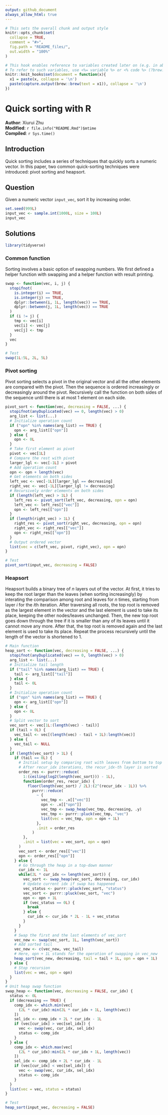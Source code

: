 ```yaml
---
output: github_document
always_allow_html: true
---
```


```r
# This sets the overall chunk and output style
knitr::opts_chunk$set(
  collapse = TRUE,
  comment = "#>",
  fig.path = "README_files/",
  out.width = "100%"
)

# This hook enables reference to variables created later on (e.g. in abstract)
# To refer to such variables, use <%= variable %> or <% code %> (?brew::brew)
knitr::knit_hooks$set(document = function(x){
  x1 = paste(x, collapse = '\n')
  paste(capture.output(brew::brew(text = x1)), collapse = '\n')
})
```

# Quick sorting with R

**Author**: Xiurui Zhu<br />
**Modified**: `r file.info("README.Rmd")$mtime`<br />
**Compiled**: `r Sys.time()`

## Introduction

Quick sorting includes a series of techniques that quickly sorts a numeric vector. In this paper, two common quick-sorting techniques were introduced: pivot sorting and heapsort.

## Question

Given a numeric vector `input_vec`, sort it by increasing order.

```r
set.seed(999L)
input_vec <- sample.int(1000L, size = 100L)
input_vec
```

## Solutions

```r
library(tidyverse)
```

### Common function

Sorting involves a basic option of swapping numbers. We first defined a helper function with swapping and a helper function with result printing.

```r
swap <- function(vec, i, j) {
  stopifnot(
    is.integer(i) == TRUE,
    is.integer(j) == TRUE,
    dplyr::between(i, 1L, length(vec)) == TRUE,
    dplyr::between(j, 1L, length(vec)) == TRUE
  )
  if (i != j) {
    tmp <- vec[i]
    vec[i] <- vec[j]
    vec[j] <- tmp
  }
  vec
}

# Test
swap(1L:5L, 2L, 5L)
```

### Pivot sorting

Pivot sorting selects a pivot in the original vector and all the other elements are compared with the pivot. Then the sequence is ordered increasingly or decreasingly around the pivot. Recursively call the function on both sides of the sequence until there is at most 1 element on each side.

```r
pivot_sort <- function(vec, decreasing = FALSE, ...) {
  stopifnot(anyDuplicated(vec) == 0, length(vec) > 0)
  arg_list <- list(...)
  # Initialize operation count
  if ("opn" %in% names(arg_list) == TRUE) {
    opn <- arg_list[["opn"]]
  } else {
    opn <- 0L
  }
  # Take first element as pivot
  pivot <- vec[1L]
  # Compare the rest with pivot
  larger_lgl <- vec[-1L] > pivot
  # Add operation count
  opn <- opn + length(vec)
  # Get elements on both sides
  left_vec <- vec[-1L][larger_lgl == decreasing]
  right_vec <- vec[-1L][larger_lgl != decreasing]
  # Recursively order elements on both sides
  if (length(left_vec) > 1L) {
    left_res <- pivot_sort(left_vec, decreasing, opn = opn)
    left_vec <- left_res[["vec"]]
    opn <- left_res[["opn"]]
  }
  if (length(right_vec) > 1L) {
    right_res <- pivot_sort(right_vec, decreasing, opn = opn)
    right_vec <- right_res[["vec"]]
    opn <- right_res[["opn"]]
  }
  # Output ordered vector
  list(vec = c(left_vec, pivot, right_vec), opn = opn)
}

# Test
pivot_sort(input_vec, decreasing = FALSE)
```

### Heapsort

Heapsort builds a binary tree of *n* layers out of the vector. At first, it tries to keep the root larger than the leaves (when sorting increasingly) by interating the comparison among root and leaves for *n* times, starting from layer *i* for the *i*th iteration. After traversing all roots, the top root is removed as the largest element in the vector and the last element is used to take its place, keeping the other nodes/leaves unchanged. Then, the new top root goes down through the tree if it is smaller than any of its leaves until it cannot move any more. After that, the top root is removed again and the last element is used to take its place. Repeat the process recursively until the length of the vector is shortened to 1.

```r
# Main function
heap_sort <- function(vec, decreasing = FALSE, ...) {
  stopifnot(anyDuplicated(vec) == 0, length(vec) > 0)
  arg_list <- list(...)
  # Initialize tail length
  if ("tail" %in% names(arg_list) == TRUE) {
    tail <- arg_list[["tail"]]
  } else {
    tail <- 0L
  }
  # Initialize operation count
  if ("opn" %in% names(arg_list) == TRUE) {
    opn <- arg_list[["opn"]]
  } else {
    opn <- 0L
  }
  # Split vector to sort
  vec_sort <- vec[1L:(length(vec) - tail)]
  if (tail > 0L) {
    vec_tail <- vec[(length(vec) - tail + 1L):length(vec)]
  } else {
    vec_tail <- NULL
  }
  if (length(vec_sort) > 1L) {
    if (tail == 0L) {
      # Initial setup by comparing root with leaves from bottom to top
      # After recur_idx iterations, the recur_idx-th layer is sorted
      order_res <- purrr::reduce(
        1:(ceiling(log2(length(vec_sort))) - 1L),
        function(order_res, recur_idx) {
          floor(length(vec_sort) / 2L):(2^(recur_idx - 1L)) %>%
            purrr::reduce(
              ~ {
                vec_tmp <- .x[["vec"]]
                opn <- .x[["opn"]]
                vec_tmp <- swap_heap(vec_tmp, decreasing, .y)
                vec_tmp <- purrr::pluck(vec_tmp, "vec")
                list(vec = vec_tmp, opn = opn + 1L)
              },
              .init = order_res
            )
        },
        .init = list(vec = vec_sort, opn = opn)
      )
      vec_sort <- order_res[["vec"]]
      opn <- order_res[["opn"]]
    } else {
      # Go through the heap in a top-down manner
      cur_idx <- 1L
      while(2L * cur_idx <= length(vec_sort)) {
        vec_sort <- swap_heap(vec_sort, decreasing, cur_idx)
        # Update current idx if swap has happened
        vec_status <- purrr::pluck(vec_sort, "status")
        vec_sort <- purrr::pluck(vec_sort, "vec")
        opn <- opn + 1L
        if (vec_status == 0L) {
          break
        } else {
          cur_idx <- cur_idx * 2L - 1L + vec_status
        }
      }
    }
    # Swap the first and the last elements of vec_sort
    vec_new <- swap(vec_sort, 1L, length(vec_sort))
    # Add sorted tail
    vec_new <- c(vec_new, vec_tail)
    # Here, opn + 1L stands for the operation of swapping in vec_new
    heap_sort(vec_new, decreasing, tail = tail + 1L, opn = opn + 1L)
  } else {
    # Stop recursion
    list(vec = vec, opn = opn)
  }
}
# Unit heap swap function
swap_heap <- function(vec, decreasing = FALSE, cur_idx) {
  status <- 0L
  if (decreasing == TRUE) {
    comp_idx <- which.min(vec[
      (2L * cur_idx):min(2L * cur_idx + 1L, length(vec))
    ])
    sel_idx <- comp_idx + 2L * cur_idx - 1L
    if (vec[cur_idx] > vec[sel_idx]) {
      vec <- swap(vec, cur_idx, sel_idx)
      status <- comp_idx
    }
  } else {
    comp_idx <- which.max(vec[
      (2L * cur_idx):min(2L * cur_idx + 1L, length(vec))
    ])
    sel_idx <- comp_idx + 2L * cur_idx - 1L
    if (vec[cur_idx] < vec[sel_idx]) {
      vec <- swap(vec, cur_idx, sel_idx)
      status <- comp_idx
    }
  }
  list(vec = vec, status = status)
}

# Test
heap_sort(input_vec, decreasing = FALSE)
```

